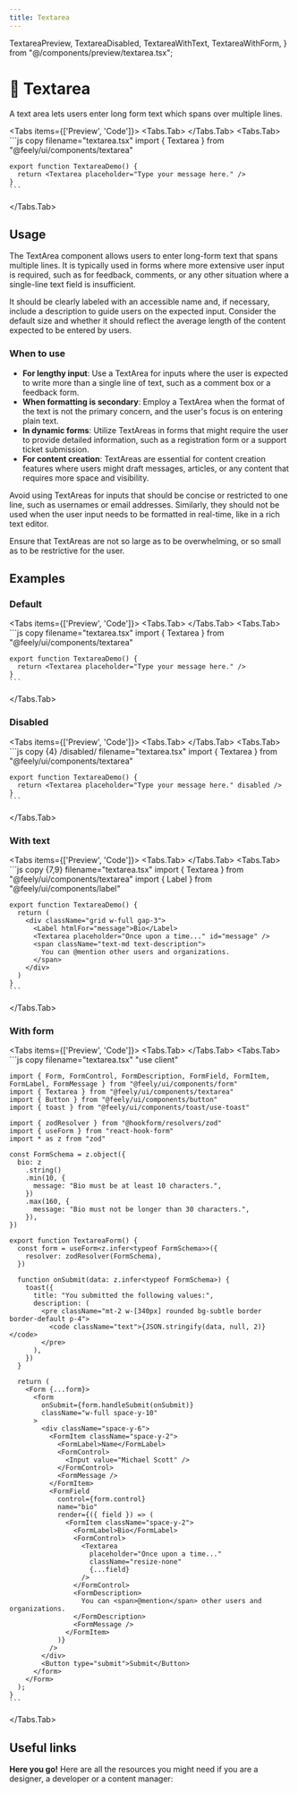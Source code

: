 ```yaml
---
title: Textarea
---
```


  TextareaPreview,
  TextareaDisabled,
  TextareaWithText,
  TextareaWithForm,
} from "@/components/preview/textarea.tsx";

# 💠 Textarea

A text area lets users enter long form text which spans over multiple lines.

<Tabs items={['Preview', 'Code']}>
  <Tabs.Tab>
    <TextareaPreview />
  </Tabs.Tab>
  <Tabs.Tab>
    ```js copy filename="textarea.tsx"
    import { Textarea } from "@feely/ui/components/textarea"

    export function TextareaDemo() {
      return <Textarea placeholder="Type your message here." />
    }
    ```

  </Tabs.Tab>
</Tabs>

## Usage

The TextArea component allows users to enter long-form text that spans multiple lines. It is typically used in forms where more extensive user input is required, such as for feedback, comments, or any other situation where a single-line text field is insufficient.

It should be clearly labeled with an accessible name and, if necessary, include a description to guide users on the expected input. Consider the default size and whether it should reflect the average length of the content expected to be entered by users.

### When to use

- **For lengthy input**: Use a TextArea for inputs where the user is expected to write more than a single line of text, such as a comment box or a feedback form.
- **When formatting is secondary**: Employ a TextArea when the format of the text is not the primary concern, and the user's focus is on entering plain text.
- **In dynamic forms**: Utilize TextAreas in forms that might require the user to provide detailed information, such as a registration form or a support ticket submission.
- **For content creation**: TextAreas are essential for content creation features where users might draft messages, articles, or any content that requires more space and visibility.

Avoid using TextAreas for inputs that should be concise or restricted to one line, such as usernames or email addresses. Similarly, they should not be used when the user input needs to be formatted in real-time, like in a rich text editor.

Ensure that TextAreas are not so large as to be overwhelming, or so small as to be restrictive for the user.

## Examples

### Default

<Tabs items={['Preview', 'Code']}>
  <Tabs.Tab>
    <TextareaPreview />
  </Tabs.Tab>
  <Tabs.Tab>
    ```js copy filename="textarea.tsx"
    import { Textarea } from "@feely/ui/components/textarea"

    export function TextareaDemo() {
      return <Textarea placeholder="Type your message here." />
    }
    ```

  </Tabs.Tab>
</Tabs>

### Disabled

<Tabs items={['Preview', 'Code']}>
  <Tabs.Tab>
    <TextareaDisabled />
  </Tabs.Tab>
  <Tabs.Tab>
    ```js copy {4} /disabled/ filename="textarea.tsx"
    import { Textarea } from "@feely/ui/components/textarea"

    export function TextareaDemo() {
      return <Textarea placeholder="Type your message here." disabled />
    }
    ```

  </Tabs.Tab>
</Tabs>

### With text

<Tabs items={['Preview', 'Code']}>
  <Tabs.Tab>
    <TextareaWithText />
  </Tabs.Tab>
  <Tabs.Tab>
    ```js copy {7,9} filename="textarea.tsx"
    import { Textarea } from "@feely/ui/components/textarea"
    import { Label } from "@feely/ui/components/label"

    export function TextareaDemo() {
      return (
        <div className="grid w-full gap-3">
          <Label htmlFor="message">Bio</Label>
          <Textarea placeholder="Once upon a time..." id="message" />
          <span className="text-md text-description">
            You can @mention other users and organizations.
          </span>
        </div>
      )
    }
    ```

  </Tabs.Tab>
</Tabs>

### With form

<Tabs items={['Preview', 'Code']}>
  <Tabs.Tab>
    <TextareaWithForm />
  </Tabs.Tab>
  <Tabs.Tab>
    ```js copy filename="textarea.tsx"
    "use client"

    import { Form, FormControl, FormDescription, FormField, FormItem, FormLabel, FormMessage } from "@feely/ui/components/form"
    import { Textarea } from "@feely/ui/components/textarea"
    import { Button } from "@feely/ui/components/button"
    import { toast } from "@feely/ui/components/toast/use-toast"

    import { zodResolver } from "@hookform/resolvers/zod"
    import { useForm } from "react-hook-form"
    import * as z from "zod"

    const FormSchema = z.object({
      bio: z
        .string()
        .min(10, {
          message: "Bio must be at least 10 characters.",
        })
        .max(160, {
          message: "Bio must not be longer than 30 characters.",
        }),
    })

    export function TextareaForm() {
      const form = useForm<z.infer<typeof FormSchema>>({
        resolver: zodResolver(FormSchema),
      })

      function onSubmit(data: z.infer<typeof FormSchema>) {
        toast({
          title: "You submitted the following values:",
          description: (
            <pre className="mt-2 w-[340px] rounded bg-subtle border border-default p-4">
              <code className="text">{JSON.stringify(data, null, 2)}</code>
            </pre>
          ),
        })
      }

      return (
        <Form {...form}>
          <form
            onSubmit={form.handleSubmit(onSubmit)}
            className="w-full space-y-10"
          >
            <div className="space-y-6">
              <FormItem className="space-y-2">
                <FormLabel>Name</FormLabel>
                <FormControl>
                  <Input value="Michael Scott" />
                </FormControl>
                <FormMessage />
              </FormItem>
              <FormField
                control={form.control}
                name="bio"
                render={({ field }) => (
                  <FormItem className="space-y-2">
                    <FormLabel>Bio</FormLabel>
                    <FormControl>
                      <Textarea
                        placeholder="Once upon a time..."
                        className="resize-none"
                        {...field}
                      />
                    </FormControl>
                    <FormDescription>
                      You can <span>@mention</span> other users and organizations.
                    </FormDescription>
                    <FormMessage />
                  </FormItem>
                )}
              />
            </div>
            <Button type="submit">Submit</Button>
          </form>
        </Form>
      );
    }
    ```

  </Tabs.Tab>
</Tabs>

## Useful links

**Here you go!** Here are all the resources you might need if you are a designer, a developer or a content manager:

<Cards className="mt-8">
  <Card
    title="🤖 Storybook"
    href="https://www.stories.feely.so/?path=/docs/components-textarea--documentation"
  />
  <Card
    title="🪄 Figma"
    href="https://www.figma.com/design/Jfto7FUoU7mSpnv9uESD60/%F0%9F%9F%A0-feely---design-system?node-id=540-8883&t=nua4UmG9Iu1hfUAm-1"
  />
</Cards>
